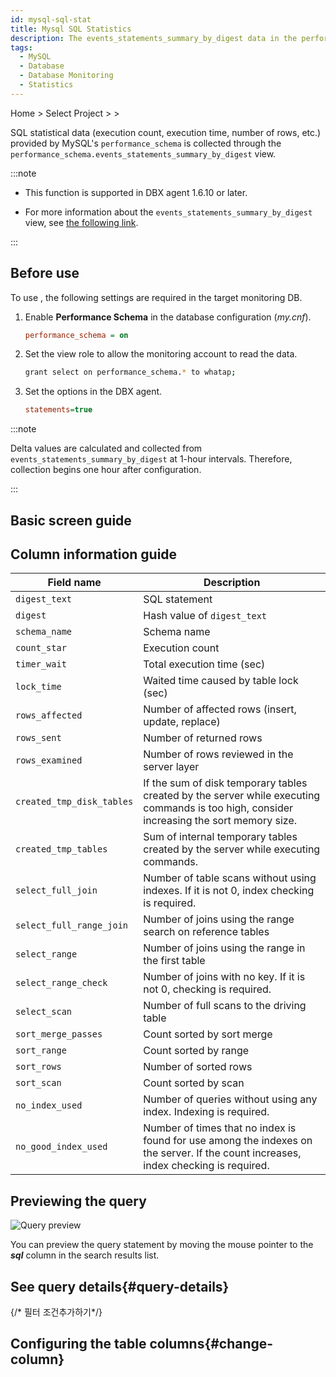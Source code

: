 ```yaml
---
id: mysql-sql-stat
title: Mysql SQL Statistics
description: The events_statements_summary_by_digest data in the performance_schema is collected once an hour to provide statistical data. Use it for SQL analysis along with the existing `SQL statistics` menu based on active sessions.
tags:
  - MySQL
  - Database
  - Database Monitoring
  - Statistics
---
```


Home > Select Project > <Cmdname sid="side_reportStat" className="uitext" /> > <Cmdname sid="side_mysqlStat" className="uitext" />

SQL statistical data (execution count, execution time, number of rows, etc.) provided by MySQL's `performance_schema` is collected through the `performance_schema.events_statements_summary_by_digest` view. 

:::note

- This function is supported in DBX agent 1.6.10 or later.

- For more information about the `events_statements_summary_by_digest` view, see [the following link](https://dev.mysql.com/doc/refman/8.0/en/performance-schema-statement-summary-tables.html).

:::

## Before use

To use <Cmdname sid="side_mysqlStat" className="uitext" />, the following settings are required in the target monitoring DB.

1. Enable **Performance Schema** in the database configuration (_my.cnf_).

   ```ini title='my.cnf'
   performance_schema = on
   ```

2. Set the view role to allow the monitoring account to read the data.

   ```bash
   grant select on performance_schema.* to whatap;
   ```

3. Set the options in the DBX agent.

   ```ini title='whatap.conf'
   statements=true
   ```

:::note

Delta values are calculated and collected from `events_statements_summary_by_digest` at 1-hour intervals. Therefore, collection begins one hour after configuration.

:::

## Basic screen guide

<ImgLang img='db-mysql-sql-stat.png' desc='MYSQL SQL Statistics' />


<Dbproductsqlstatbasicusage />

## Column information guide

| Field name                | Description                                                                                                                               |
| ------------------------- | ----------------------------------------------------------------------------------------------------------------------------------------- |
| `digest_text`             | SQL statement                                                                                                                             |
| `digest`                  | Hash value of `digest_text`                                                                                                               |
| `schema_name`             | Schema name                                                                                                                               |
| `count_star`              | Execution count                                                                                                                           |
| `timer_wait`              | Total execution time (sec)                                                                                             |
| `lock_time`               | Waited time caused by table lock (sec)                                                                                 |
| `rows_affected`           | Number of affected rows (insert, update, replace)                                                                      |
| `rows_sent`               | Number of returned rows                                                                                                                   |
| `rows_examined`           | Number of rows reviewed in the server layer                                                                                               |
| `created_tmp_disk_tables` | If the sum of disk temporary tables created by the server while executing commands is too high, consider increasing the sort memory size. |
| `created_tmp_tables`      | Sum of internal temporary tables created by the server while executing commands.                                                          |
| `select_full_join`        | Number of table scans without using indexes. If it is not 0, index checking is required.                                                  |
| `select_full_range_join`  | Number of joins using the range search on reference tables                                                                                |
| `select_range`            | Number of joins using the range in the first table                                                                                        |
| `select_range_check`      | Number of joins with no key. If it is not 0, checking is required.                                                                        |
| `select_scan`             | Number of full scans to the driving table                                                                                                 |
| `sort_merge_passes`       | Count sorted by sort merge                                                                                                                |
| `sort_range`              | Count sorted by range                                                                                                                     |
| `sort_rows`               | Number of sorted rows                                                                                                                     |
| `sort_scan`               | Count sorted by scan                                                                                                                      |
| `no_index_used`           | Number of queries without using any index. Indexing is required.                                                                          |
| `no_good_index_used`      | Number of times that no index is found for use among the indexes on the server. If the count increases, index checking is required.       |

## Previewing the query

![Query preview](/img/db-sql-preview.png)

You can preview the query statement by moving the mouse pointer to the **_sql_** column in the search results list.

## See query details{#query-details}

<ImgLang img='db-sql-details-postgresql.png' desc='SQL details' />


<Dbproductsqlstatquerydetails />

{/* 필터 조건추가하기*/}

<Dbsqlfilter />

## Configuring the table columns{#change-column}


<Dbv2dataeditcolumn />
